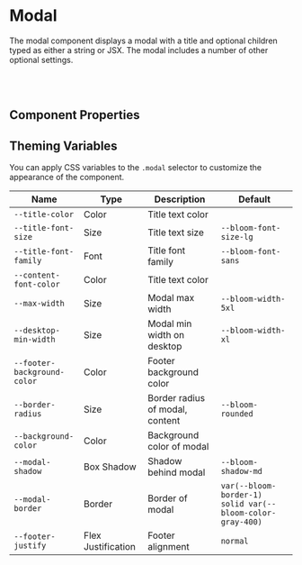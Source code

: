 
<Meta of={ModalStories} />

# Modal

The modal component displays a modal with a title and optional children typed as either a string or JSX. The modal includes a number of other optional settings.

<Canvas of={ModalStories.BasicModal} />

<br />

<br />

## Component Properties

<ArgTypes of={Modal} />

## Theming Variables

You can apply CSS variables to the `.modal` selector to customize the appearance of the component.

| Name                        | Type               | Description                     | Default                                                   |
| --------------------------- | ------------------ | ------------------------------- | --------------------------------------------------------- |
| `--title-color`             | Color              | Title text color                | <Swatch colorVar="--bloom-color-gray-950" />              |
| `--title-font-size`         | Size               | Title text size                 | `--bloom-font-size-lg`                                    |
| `--title-font-family`       | Font               | Title font family               | `--bloom-font-sans`                                       |
| `--content-font-color`      | Color              | Title text color                | <Swatch colorVar="--bloom-color-gray-700" />              |
| `--max-width`               | Size               | Modal max width                 | `--bloom-width-5xl`                                       |
| `--desktop-min-width`       | Size               | Modal min width on desktop      | `--bloom-width-xl`                                        |
| `--footer-background-color` | Color              | Footer background color         | <Swatch colorVar="--bloom-color-primary-lighter" />       |
| `--border-radius`           | Size               | Border radius of modal, content | `--bloom-rounded`                                         |
| `--background-color`        | Color              | Background color of modal       | <Swatch colorVar="--bloom-color-white" />                 |
| `--modal-shadow`            | Box Shadow         | Shadow behind modal             | `--bloom-shadow-md`                                       |
| `--modal-border`            | Border             | Border of modal                 | `var(--bloom-border-1) solid var(--bloom-color-gray-400)` |
| `--footer-justify`          | Flex Justification | Footer alignment                | `normal`                                                  |
